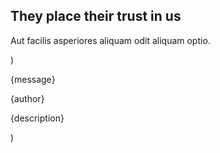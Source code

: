   <Section py="8|12|16|24" {...props}>
    <Container>
      <H2 m="0" fontSize="4xl|5xl" textAlign="center">
        They place their trust in us
      </H2>
      <P fontSize="xl|2xl" mt="2" textAlign="center">
        Aut facilis asperiores aliquam odit aliquam optio.
      </P>
      <Grid col="1|2" fontsize="lg" gap="8" mt="8">
        <Testimonial
          author="Sandeep Banoula"
          description="COC Private Server"
          message="I am just impressed by the service quality and working strategy from TwistBlogg Team. I hired them for the development of a blogger theme, and they have satisfied me to the full by delivering the template in time. They are experts, highly dedicated, attentive, talented and care much about the client needs."
        />
        <Testimonial
          author="Jitender Kumar"
          description="Glitch Times"
          message="TwistBlogg offers unique and prime quality blog widgets that every blogger must use. And if you’re not happy with current design, their detailed and documented articles will help. I’ve been following this wonderful blog from past six months and I’m in love with everything about TwistBlogg."
        />
      </Grid>
    </Container>
  </Section>
)

  <Div position="relative" bg="muted" rounded="lg" p="6" {...props}>
    <P m="0">{message}</P>
    <P m="0" mt="4" fontSize="xl" fontWeight="semibold">
      {author}
    </P>
    <P m="0" fontSize="md">
      {description}
    </P>
  </Div>
)